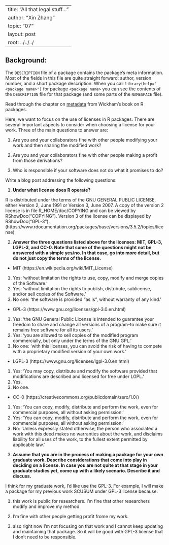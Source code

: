 
---
title: "All that legal stuff..."
author: "Xin Zhang"
topic: "07"
layout: post
root: ../../../
---

## Background:

The `DESCRIPTION` file of a package contains the package's meta information. Most of the fields in this file are quite straight forward: author, version number, and a short package description. When you call `library(help="<package name>")` for  package `<package name>` you can see the contents of the `DESCRIPTION` file for that package (and some parts of the `NAMESPACE` file).

Read through the chapter on [metadata](http://r-pkgs.had.co.nz/description.html) from Wickham's book on R packages. 

Here, we want to focus on the use of licenses in R packages.
There are several important aspects to consider when choosing a license for your work. 
Three of the main questions to answer are: 

1. Are you and your collaborators fine with other people modifying your work and then sharing the modified work?

2. Are you and your collaborators fine with other people making a profit from those derivations?

3. Who is responsible if your software does not do what it promises to do?


Write a blog post addressing the following questions: 

1. **Under what license does R operate?**

R is distributed under the terms of the GNU GENERAL PUBLIC LICENSE, either Version 2, June 1991 or Version 3, June 2007. A copy of the version 2 license is in file R_HOME/doc/COPYING and can be viewed by RShowDoc("COPYING"). Version 3 of the license can be displayed by RShowDoc("GPL-3"). (https://www.rdocumentation.org/packages/base/versions/3.5.2/topics/license)

2. **Answer the three questions listed above for the licenses: MIT, GPL-3,  LGPL-3, and CC-0. Note that some of the questions might not be answered with a simple yes/no. In that case, go into more detail, but do not just copy the terms of the license.**

- MIT (https://en.wikipedia.org/wiki/MIT_License)
(1) Yes: 'without limitation the rights to use, copy, modify and merge copies of the Software.'
(2) Yes: 'without limitation the rights to publish, distribute, sublicense, and/or sell copies of the Software.'
(3) No one: 'the software is provided "as is", without warranty of any kind.'

- GPL-3 (https://www.gnu.org/licenses/gpl-3.0.en.html)
(1) Yes: 'the GNU General Public License is intended to guarantee your freedom to share and change all versions of a program--to make sure it remains free software for all its users.'
(2) Yes: 'you are allowed to sell copies of the modified program commercially, but only under the terms of the GNU GPL.' 
(3) No one: 'with this licenses, you can avoid the risk of having to compete with a proprietary modified version of your own work.'

- LGPL-3 (https://www.gnu.org/licenses/lgpl-3.0.en.html)
(1) Yes: 'You may copy, distribute and modify the software provided that modifications are described and licensed for free under LGPL.'
(2) Yes.
(3) No one.

- CC-0 (https://creativecommons.org/publicdomain/zero/1.0/)
(1) Yes: 'You can copy, modify, distribute and perform the work, even for commercial purposes, all without asking permission.'
(2) Yes: 'You can copy, modify, distribute and perform the work, even for commercial purposes, all without asking permission.'
(3) No: 'Unless expressly stated otherwise, the person who associated a work with this deed makes no warranties about the work, and disclaims liability for all uses of the work, to the fullest extent permitted by applicable law.'


3. **Assume that you are in the process of making a package for your own graduate work. Describe considerations that come into play in deciding on a license. In case you are not quite at that stage in your graduate studies yet, come up with a likely scenario. Describe it and discuss.**

I think for my graduate work, I'd like use the GPL-3. For example, I will make a package for my previous work SCUSUM under GPL-3 license because:

(1) this work is public for researchers. I'm fine that other researchers modify and improve my method.

(2) I'm fine with other people getting profit frome my work.

(3) also right now I'm not focusing on that work and I cannot keep updating and maintaining that package. So it will be good with GPL-3 license that I don't need to be responsible.
